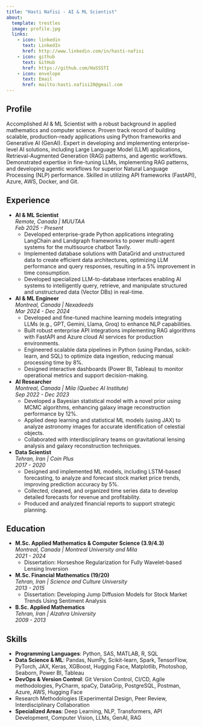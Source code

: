 ```yaml
---
title: "Hasti Nafisi - AI & ML Scientist"
about:
  template: trestles
  image: profile.jpg
  links:
    - icon: linkedin
      text: LinkedIn
      href: http://www.linkedin.com/in/hasti-nafisi
    - icon: github
      text: GitHub
      href: https://github.com/HaSSSTI
    - icon: envelope
      text: Email
      href: mailto:hasti.nafisi20@gmail.com
---
```


## Profile
Accomplished AI & ML Scientist with a robust background in applied mathematics and computer science. Proven track record of building scalable, production-ready applications using Python frameworks and Generative AI (GenAI). Expert in developing and implementing enterprise-level AI solutions, including Large Language Model (LLM) applications, Retrieval-Augmented Generation (RAG) patterns, and agentic workflows. Demonstrated expertise in fine-tuning LLMs, implementing RAG patterns, and developing agentic workflows for superior Natural Language Processing (NLP) performance. Skilled in utilizing API frameworks (FastAPI), Azure, AWS, Docker, and Git.

## Experience
- **AI & ML Scientist**  
  *Remote, Canada | MUUTAA*  
  *Feb 2025 - Present*  
  - Developed enterprise-grade Python applications integrating LangChain and Landgraph frameworks to power multi-agent systems for the multisource chatbot Tavily.  
  - Implemented database solutions with DataGrid and unstructured data to create efficient data architectures, optimizing LLM performance and query responses, resulting in a 5% improvement in time consumption.  
  - Developed specialized LLM-to-database interfaces enabling AI systems to intelligently query, retrieve, and manipulate structured and unstructured data (Vector DBs) in real-time.

- **AI & ML Engineer**  
  *Montreal, Canada | Nexadeeds*  
  *Mar 2024 - Dec 2024*  
  - Developed and fine-tuned machine learning models integrating LLMs (e.g., GPT, Gemini, Llama, Groq) to enhance NLP capabilities.  
  - Built robust enterprise API integrations implementing RAG algorithms with FastAPI and Azure cloud AI services for production environments.  
  - Engineered scalable data pipelines in Python (using Pandas, scikit-learn, and SQL) to optimize data ingestion, reducing manual processing time by 8%.  
  - Designed interactive dashboards (Power BI, Tableau) to monitor operational metrics and support decision-making.

- **AI Researcher**  
  *Montreal, Canada | Mila (Quebec AI Institute)*  
  *Sep 2022 - Dec 2023*  
  - Developed a Bayesian statistical model with a novel prior using MCMC algorithms, enhancing galaxy image reconstruction performance by 12%.  
  - Applied deep learning and statistical ML models (using JAX) to analyze astronomy images for accurate identification of celestial objects.  
  - Collaborated with interdisciplinary teams on gravitational lensing analysis and galaxy reconstruction techniques.

- **Data Scientist**  
  *Tehran, Iran | Coin Plus*  
  *2017 - 2020*  
  - Designed and implemented ML models, including LSTM-based forecasting, to analyze and forecast stock market price trends, improving prediction accuracy by 5%.  
  - Collected, cleaned, and organized time series data to develop detailed forecasts for revenue and profitability.  
  - Produced and analyzed financial reports to support strategic planning.

## Education
- **M.Sc. Applied Mathematics & Computer Science (3.9/4.3)**  
  *Montreal, Canada | Montreal University and Mila*  
  *2021 - 2024*  
  - Dissertation: Horseshoe Regularization for Fully Wavelet-based Lensing Inversion  

- **M.Sc. Financial Mathematics (19/20)**  
  *Tehran, Iran | Science and Culture University*  
  *2013 - 2015*  
  - Dissertation: Developing Jump Diffusion Models for Stock Market Trends Using Sentiment Analysis  

- **B.Sc. Applied Mathematics**  
  *Tehran, Iran | Alzahra University*  
  *2009 - 2013*

## Skills
- **Programming Languages**: Python, SAS, MATLAB, R, SQL  
- **Data Science & ML**: Pandas, NumPy, Scikit-learn, Spark, TensorFlow, PyTorch, JAX, Keras, XGBoost, Hugging Face, Matplotlib, Photoshop, Seaborn, Power BI, Tableau  
- **DevOps & Version Control**: Git Version Control, CI/CD, Agile methodologies, PyCharm, spaCy, DataGrip, PostgreSQL, Postman, Azure, AWS, Hugging Face  
- Research Methodologies (Experimental Design, Peer Review, Interdisciplinary Collaboration
- **Specialized Areas**: Deep Learning, NLP, Transformers, API Development, Computer Vision, LLMs, GenAI, RAG  
